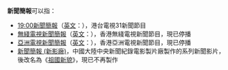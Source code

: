 '''新聞簡報'''可以指：
* [[19:00新聞簡報|19:00新聞簡報]]（[[英語|英文]]：{{lang|en|'''19:00 News Report'''}}），港台電視31新聞節目
* [[無綫電視新聞簡報|無綫電視新聞簡報]]（[[英語|英文]]：{{lang|en|'''News File'''}}），香港無綫電視新聞節目，現已停播
* [[亞洲電視新聞簡報|亞洲電視新聞簡報]]（[[英語|英文]]：{{lang|en|'''News Update'''}}），香港亞洲電視新聞節目，現已停播
* [[新聞簡報_(新影廠)|新聞簡報 (新影廠)]]，中國大陸中央新聞紀錄電影製片廠製作的系列新聞影片，後改名為《[[祖國新貌|祖國新貌]]》，現已不再製作
{{Disambiguation|Cat=四字作品消歧義}}
